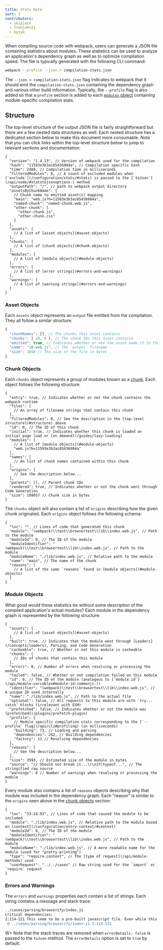 ```yaml
---
title: Stats Data
sort: 3
contributors:
  - skipjack
  - franjohn21
  - byzyk
---
```


When compiling source code with webpack, users can generate a JSON file containing statistics about modules. These statistics can be used to analyze an application's dependency graph as well as to optimize compilation speed. The file is typically generated with the following CLI command:

``` bash
webpack --profile --json > compilation-stats.json
```

The `--json > compilation-stats.json` flag indicates to webpack that it should emit the `compilation-stats.json` containing the dependency graph and various other build information. Typically, the `--profile` flag is also added so that a `profile` section is added to each [`modules` object](#module-objects) containing module-specific compilation stats.


## Structure

The top-level structure of the output JSON file is fairly straightforward but there are a few nested data structures as well. Each nested structure has a dedicated section below to make this document more consumable. Note that you can click links within the top-level structure below to jump to relevant sections and documentation:

``` js-with-links
{
  "version": "1.4.13", // Version of webpack used for the compilation
  "hash": "11593e3b3ac85436984a", // Compilation specific hash
  "time": 2469, // Compilation time in milliseconds
  "filteredModules": 0, // A count of excluded modules when [`exclude`](/configuration/stats/#stats) is passed to the [`toJson`](/api/node/#statstojsonoptions-) method
  "outputPath": "/", // path to webpack output directory
  "assetsByChunkName": {
    // Chunk name to emitted asset(s) mapping
    "main": "web.js?h=11593e3b3ac85436984a",
    "named-chunk": "named-chunk.web.js",
    "other-chunk": [
      "other-chunk.js",
      "other-chunk.css"
    ]
  },
  "assets": [
    // A list of [asset objects](#asset-objects)
  ],
  "chunks": [
    // A list of [chunk objects](#chunk-objects)
  ],
  "modules": [
    // A list of [module objects](#module-objects)
  ],
  "errors": [
    // A list of [error strings](#errors-and-warnings)
  ],
  "warnings": [
    // A list of [warning strings](#errors-and-warnings)
  ]
}
```


### Asset Objects

Each `assets` object represents an `output` file emitted from the compilation. They all follow a similar structure:

<!-- eslint-skip -->

```js
{
  "chunkNames": [], // The chunks this asset contains
  "chunks": [ 10, 6 ], // The chunk IDs this asset contains
  "emitted": true, // Indicates whether or not the asset made it to the `output` directory
  "name": "10.web.js", // The `output` filename
  "size": 1058 // The size of the file in bytes
}
```


### Chunk Objects

Each `chunks` object represents a group of modules known as a [chunk](/glossary#c). Each object follows the following structure:

```js-with-links
{
  "entry": true, // Indicates whether or not the chunk contains the webpack runtime
  "files": [
    // An array of filename strings that contain this chunk
  ],
  "filteredModules": 0, // See the description in the [top-level structure](#structure) above
  "id": 0, // The ID of this chunk
  "initial": true, // Indicates whether this chunk is loaded on initial page load or [on demand](/guides/lazy-loading)
  "modules": [
    // A list of [module objects](#module-objects)
    "web.js?h=11593e3b3ac85436984a"
  ],
  "names": [
    // An list of chunk names contained within this chunk
  ],
  "origins": [
    // See the description below...
  ],
  "parents": [], // Parent chunk IDs
  "rendered": true, // Indicates whether or not the chunk went through Code Generation
  "size": 188057 // Chunk size in bytes
}
```

The `chunks` object will also contain a list of `origins` describing how the given chunk originated. Each `origins` object follows the following schema:

```js-with-links
{
  "loc": "", // Lines of code that generated this chunk
  "module": "(webpack)\\test\\browsertest\\lib\\index.web.js", // Path to the module
  "moduleId": 0, // The ID of the module
  "moduleIdentifier": "(webpack)\\test\\browsertest\\lib\\index.web.js", // Path to the module
  "moduleName": "./lib/index.web.js", // Relative path to the module
  "name": "main", // The name of the chunk
  "reasons": [
    // A list of the same `reasons` found in [module objects](#module-objects)
  ]
}
```


### Module Objects

What good would these statistics be without some description of the compiled application's actual modules? Each module in the dependency graph is represented by the following structure:

```js-with-links
{
  "assets": [
    // A list of [asset objects](#asset-objects)
  ],
  "built": true, // Indicates that the module went through [Loaders](/concepts/loaders), Parsing, and Code Generation
  "cacheable": true, // Whether or not this module is cacheable
  "chunks": [
    // IDs of chunks that contain this module
  ],
  "errors": 0, // Number of errors when resolving or processing the module
  "failed": false, // Whether or not compilation failed on this module
  "id": 0, // The ID of the module (analogous to [`module.id`](/api/module-variables#module-id-commonjs-))
  "identifier": "(webpack)\\test\\browsertest\\lib\\index.web.js", // A unique ID used internally
  "name": "./lib/index.web.js", // Path to the actual file
  "optional": false, // All requests to this module are with `try... catch` blocks (irrelevant with ESM)
  "prefetched": false, // Indicates whether or not the module was [prefetched](/plugins/prefetch-plugin)
  "profile": {
    // Module specific compilation stats corresponding to the [`--profile` flag](/api/cli#profiling) (in milliseconds)
    "building": 73, // Loading and parsing
    "dependencies": 242, // Building dependencies
    "factory": 11 // Resolving dependencies
  },
  "reasons": [
    // See the description below...
  ],
  "size": 3593, // Estimated size of the module in bytes
  "source": "// Should not break it...\r\nif(typeof...", // The stringified raw source
  "warnings": 0 // Number of warnings when resolving or processing the module
}
```

Every module also contains a list of `reasons` objects describing why that module was included in the dependency graph. Each "reason" is similar to the `origins` seen above in the [chunk objects](#chunk-objects) section:

```js-with-links
{
  "loc": "33:24-93", // Lines of code that caused the module to be included
  "module": "./lib/index.web.js", // Relative path to the module based on [context](/configuration/entry-context/#context)
  "moduleId": 0, // The ID of the module
  "moduleIdentifier": "(webpack)\\test\\browsertest\\lib\\index.web.js", // Path to the module
  "moduleName": "./lib/index.web.js", // A more readable name for the module (used for "pretty-printing")
  "type": "require.context", // The [type of request](/api/module-methods) used
  "userRequest": "../../cases" // Raw string used for the `import` or `require` request
}
```


### Errors and Warnings

The `errors` and `warnings` properties each contain a list of strings. Each string contains a message and stack trace:

``` bash
../cases/parsing/browserify/index.js
Critical dependencies:
2:114-121 This seem to be a pre-built javascript file. Even while this is possible, it's not recommended. Try to require to original source to get better results.
 @ ../cases/parsing/browserify/index.js 2:114-121
```

W> Note that the stack traces are removed when `errorDetails: false` is passed to the `toJson` method. The `errorDetails` option is set to `true` by default.
